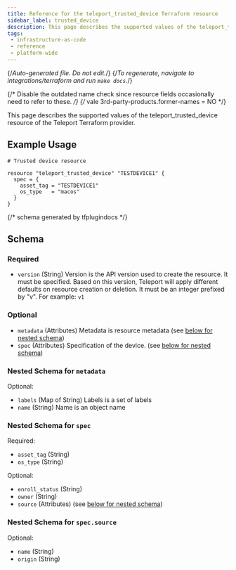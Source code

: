 ```yaml
---
title: Reference for the teleport_trusted_device Terraform resource
sidebar_label: trusted_device
description: This page describes the supported values of the teleport_trusted_device resource of the Teleport Terraform provider.
tags:
 - infrastructure-as-code
 - reference
 - platform-wide
---
```


{/*Auto-generated file. Do not edit.*/}
{/*To regenerate, navigate to integrations/terraform and run `make docs`.*/}

{/* Disable the outdated name check since resource fields occasionally need
to refer to these. */}
{/* vale 3rd-party-products.former-names = NO */}

This page describes the supported values of the teleport_trusted_device resource of the Teleport Terraform provider.




## Example Usage

```hcl
# Trusted device resource

resource "teleport_trusted_device" "TESTDEVICE1" {
  spec = {
    asset_tag = "TESTDEVICE1"
    os_type   = "macos"
  }
}
```

{/*  schema generated by tfplugindocs */}
## Schema

### Required

- `version` (String) Version is the API version used to create the resource. It must be specified. Based on this version, Teleport will apply different defaults on resource creation or deletion. It must be an integer prefixed by "v". For example: `v1`

### Optional

- `metadata` (Attributes) Metadata is resource metadata (see [below for nested schema](#nested-schema-for-metadata))
- `spec` (Attributes) Specification of the device. (see [below for nested schema](#nested-schema-for-spec))

### Nested Schema for `metadata`

Optional:

- `labels` (Map of String) Labels is a set of labels
- `name` (String) Name is an object name


### Nested Schema for `spec`

Required:

- `asset_tag` (String)
- `os_type` (String)

Optional:

- `enroll_status` (String)
- `owner` (String)
- `source` (Attributes) (see [below for nested schema](#nested-schema-for-specsource))

### Nested Schema for `spec.source`

Optional:

- `name` (String)
- `origin` (String)
